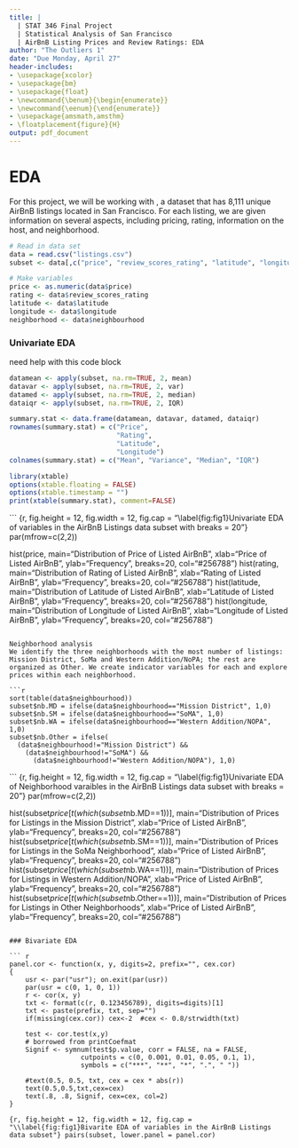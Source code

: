 ```yaml
---
title: |
  | STAT 346 Final Project 
  | Statistical Analysis of San Francisco 
  | AirBnB Listing Prices and Review Ratings: EDA
author: "The Outliers 1"
date: "Due Monday, April 27"
header-includes:
- \usepackage{xcolor}
- \usepackage{bm} 
- \usepackage{float}
- \newcommand{\benum}{\begin{enumerate}}
- \newcommand{\eenum}{\end{enumerate}}
- \usepackage{amsmath,amsthm}
- \floatplacement{figure}{H}
output: pdf_document
---
```

\vspace{10pt}

# EDA

For this project, we will be working with \texttt{listings.csv}, a dataset that has 8,111 unique AirBnB listings located in San Francisco. For each listing, we are given information on several aspects, including pricing, rating, information on the host, and neighborhood.

```r
# Read in data set
data = read.csv("listings.csv")
subset <- data[,c("price", "review_scores_rating", "latitude", "longitude")]

# Make variables
price <- as.numeric(data$price)
rating <- data$review_scores_rating
latitude <- data$latitude
longitude <- data$longitude
neighborhood <- data$neighbourhood
```

### Univariate EDA

need help with this code block
``` r
datamean <- apply(subset, na.rm=TRUE, 2, mean)
datavar <- apply(subset, na.rm=TRUE, 2, var)
datamed <- apply(subset, na.rm=TRUE, 2, median)
dataiqr <- apply(subset, na.rm=TRUE, 2, IQR)

summary.stat <- data.frame(datamean, datavar, datamed, dataiqr)
rownames(summary.stat) = c("Price", 
                           "Rating",
                           "Latitude",
                           "Longitude")
colnames(summary.stat) = c("Mean", "Variance", "Median", "IQR")

library(xtable)
options(xtable.floating = FALSE)
options(xtable.timestamp = "")
print(xtable(summary.stat), comment=FALSE)
```

``` {r, fig.height = 12, fig.width = 12, fig.cap = "\\label{fig:fig1}Univariate EDA of variables in the AirBnB Listings data subset with breaks = 20"}
par(mfrow=c(2,2))

hist(price, main="Distribution of Price of Listed AirBnB",
     xlab="Price of Listed AirBnB", 
     ylab="Frequency",
     breaks=20, col="#256788")
hist(rating, main="Distribution of Rating of Listed AirBnB",
     xlab="Rating of Listed AirBnB",
     ylab="Frequency",
     breaks=20, col="#256788")
hist(latitude, main="Distribution of Latitude of Listed AirBnB",
     xlab="Latitude of Listed AirBnB",
     ylab="Frequency",
     breaks=20, col="#256788")
hist(longitude, main="Distribution of Longitude of Listed AirBnB",
     xlab="Longitude of Listed AirBnB",
     ylab="Frequency",
     breaks=20, col="#256788")
```

Neighborhood analysis
We identify the three neighborhoods with the most number of listings: Mission District, SoMa and Western Addition/NoPA; the rest are organized as Other. We create indicator variables for each and explore prices within each neighborhood. 

```r
sort(table(data$neighbourhood))
subset$nb.MD = ifelse(data$neighbourhood=="Mission District", 1,0)
subset$nb.SM = ifelse(data$neighbourhood=="SoMA", 1,0)
subset$nb.WA = ifelse(data$neighbourhood=="Western Addition/NOPA", 1,0)
subset$nb.Other = ifelse(
  (data$neighbourhood!="Mission District") &&
    (data$neighbourhood!="SoMA") &&
      (data$neighbourhood!="Western Addition/NOPA"), 1,0)
```

``` {r, fig.height = 12, fig.width = 12, fig.cap = "\\label{fig:fig1}Univariate EDA of Neighborhood varaibles in the AirBnB Listings data subset with breaks = 20"}
par(mfrow=c(2,2))

hist(subset$price[t(which(subset$nb.MD==1))], main="Distribution of Prices for Listings in the Mission District",
     xlab="Price of Listed AirBnB", 
     ylab="Frequency",
     breaks=20, col="#256788")
hist(subset$price[t(which(subset$nb.SM==1))], main="Distribution of Prices for Listings in the SoMa Neighborhood",
     xlab="Price of Listed AirBnB",
     ylab="Frequency",
     breaks=20, col="#256788")
hist(subset$price[t(which(subset$nb.WA==1))], main="Distribution of Prices for Listings in Western Addition/NOPA",
     xlab="Price of Listed AirBnB",
     ylab="Frequency",
     breaks=20, col="#256788")
hist(subset$price[t(which(subset$nb.Other==1))], main="Distribution of Prices for Listings in Other Neighborhoods",
     xlab="Price of Listed AirBnB",
     ylab="Frequency",
     breaks=20, col="#256788")
```

### Bivariate EDA

``` r
panel.cor <- function(x, y, digits=2, prefix="", cex.cor) 
{
    usr <- par("usr"); on.exit(par(usr)) 
    par(usr = c(0, 1, 0, 1)) 
    r <- cor(x, y) 
    txt <- format(c(r, 0.123456789), digits=digits)[1] 
    txt <- paste(prefix, txt, sep="") 
    if(missing(cex.cor)) cex<-2  #cex <- 0.8/strwidth(txt) 

    test <- cor.test(x,y) 
    # borrowed from printCoefmat
    Signif <- symnum(test$p.value, corr = FALSE, na = FALSE, 
                  cutpoints = c(0, 0.001, 0.01, 0.05, 0.1, 1),
                  symbols = c("***", "**", "*", ".", " ")) 

	#text(0.5, 0.5, txt, cex = cex * abs(r)) 
    text(0.5,0.5,txt,cex=cex)
	text(.8, .8, Signif, cex=cex, col=2) 
}
```

``` {r, fig.height = 12, fig.width = 12, fig.cap = "\\label{fig:fig1}Bivarite EDA of variables in the AirBnB Listings data subset"}
pairs(subset, lower.panel = panel.cor)
```

